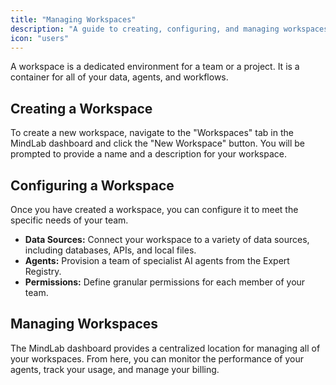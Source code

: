 ```yaml
---
title: "Managing Workspaces"
description: "A guide to creating, configuring, and managing workspaces in the MindLab platform."
icon: "users"
---
```


A workspace is a dedicated environment for a team or a project. It is a container for all of your data, agents, and workflows.

## Creating a Workspace

To create a new workspace, navigate to the "Workspaces" tab in the MindLab dashboard and click the "New Workspace" button. You will be prompted to provide a name and a description for your workspace.

## Configuring a Workspace

Once you have created a workspace, you can configure it to meet the specific needs of your team.

-   **Data Sources:** Connect your workspace to a variety of data sources, including databases, APIs, and local files.
-   **Agents:** Provision a team of specialist AI agents from the Expert Registry.
-   **Permissions:** Define granular permissions for each member of your team.

## Managing Workspaces

The MindLab dashboard provides a centralized location for managing all of your workspaces. From here, you can monitor the performance of your agents, track your usage, and manage your billing.